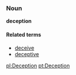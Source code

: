 ===Noun===
'''deception'''

====Related terms====
*[[deceive]]
*[[deceptive]]

[[pl:Deception]]
[[pt:Deception]]